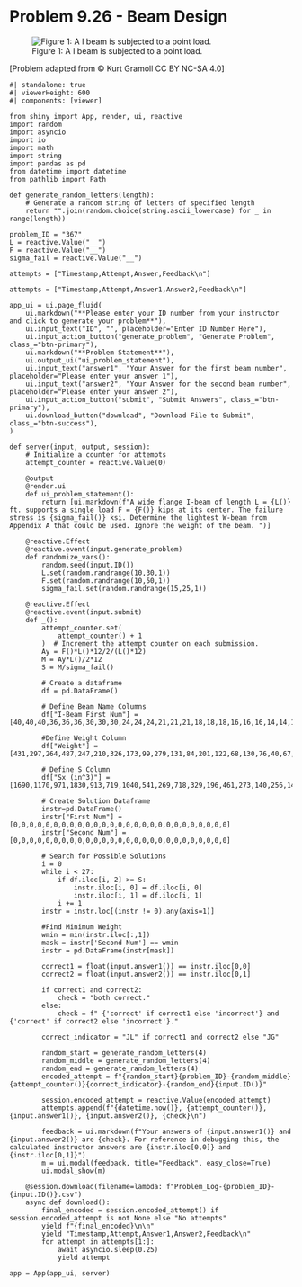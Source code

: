 # Problem 9.26 - Beam Design {.unnumbered}

![Figure 1: A I beam is subjected to a point load.](images/368.png){fig-alt="Picture with an I beam of length L subjected to a point load, F. The point load occurs at a distance of L/2 from the left end of the beam."}

\[Problem adapted from © Kurt Gramoll CC BY NC-SA 4.0\]

```shinylive-python
#| standalone: true
#| viewerHeight: 600
#| components: [viewer]

from shiny import App, render, ui, reactive
import random
import asyncio
import io
import math
import string
import pandas as pd
from datetime import datetime
from pathlib import Path

def generate_random_letters(length):
    # Generate a random string of letters of specified length
    return "".join(random.choice(string.ascii_lowercase) for _ in range(length))

problem_ID = "367"
L = reactive.Value("__")
F = reactive.Value("__")
sigma_fail = reactive.Value("__")

attempts = ["Timestamp,Attempt,Answer,Feedback\n"]

attempts = ["Timestamp,Attempt,Answer1,Answer2,Feedback\n"]

app_ui = ui.page_fluid(
    ui.markdown("**Please enter your ID number from your instructor and click to generate your problem**"),
    ui.input_text("ID", "", placeholder="Enter ID Number Here"),
    ui.input_action_button("generate_problem", "Generate Problem", class_="btn-primary"),
    ui.markdown("**Problem Statement**"),
    ui.output_ui("ui_problem_statement"),
    ui.input_text("answer1", "Your Answer for the first beam number", placeholder="Please enter your answer 1"),
    ui.input_text("answer2", "Your Answer for the second beam number", placeholder="Please enter your answer 2"),
    ui.input_action_button("submit", "Submit Answers", class_="btn-primary"),
    ui.download_button("download", "Download File to Submit", class_="btn-success"),
)

def server(input, output, session):
    # Initialize a counter for attempts
    attempt_counter = reactive.Value(0)

    @output
    @render.ui
    def ui_problem_statement():
        return [ui.markdown(f"A wide flange I-beam of length L = {L()} ft. supports a single load F = {F()} kips at its center. The failure stress is {sigma_fail()} ksi. Determine the lightest W-beam from Appendix A that could be used. Ignore the weight of the beam. ")]

    @reactive.Effect
    @reactive.event(input.generate_problem)
    def randomize_vars():
        random.seed(input.ID())
        L.set(random.randrange(10,30,1))
        F.set(random.randrange(10,50,1))
        sigma_fail.set(random.randrange(15,25,1))
        
    @reactive.Effect
    @reactive.event(input.submit)
    def _():
        attempt_counter.set(
            attempt_counter() + 1
        )  # Increment the attempt counter on each submission.
        Ay = F()*L()*12/2/(L()*12)
        M = Ay*L()/2*12
        S = M/sigma_fail()

        # Create a dataframe
        df = pd.DataFrame()

        # Define Beam Name Columns
        df["I-Beam First Num"] = [40,40,40,36,36,36,30,30,30,24,24,24,21,21,21,18,18,18,16,16,16,14,14,14,12,12,12]

        #Define Weight Column
        df["Weight"] = [431,297,264,487,247,210,326,173,99,279,131,84,201,122,68,130,76,40,67,40,31,90,53,34,106,53,26]
        
        # Define S Column
        df["Sx (in^3)"] = [1690,1170,971,1830,913,719,1040,541,269,718,329,196,461,273,140,256,146,68.4,117,64.7,47.2,143,77.8,48.6,145,70.6,33.4]

        # Create Solution Dataframe
        instr=pd.DataFrame()
        instr["First Num"] =[0,0,0,0,0,0,0,0,0,0,0,0,0,0,0,0,0,0,0,0,0,0,0,0,0,0,0]
        instr["Second Num"] = [0,0,0,0,0,0,0,0,0,0,0,0,0,0,0,0,0,0,0,0,0,0,0,0,0,0,0]
        
        # Search for Possible Solutions
        i = 0
        while i < 27:
            if df.iloc[i, 2] >= S:
                instr.iloc[i, 0] = df.iloc[i, 0]
                instr.iloc[i, 1] = df.iloc[i, 1]
            i += 1
        instr = instr.loc[(instr != 0).any(axis=1)]

        #Find Minimum Weight
        wmin = min(instr.iloc[:,1])
        mask = instr['Second Num'] == wmin
        instr = pd.DataFrame(instr[mask])

        correct1 = float(input.answer1()) == instr.iloc[0,0]
        correct2 = float(input.answer2()) == instr.iloc[0,1]
        
        if correct1 and correct2:
            check = "both correct."
        else:
            check = f" {'correct' if correct1 else 'incorrect'} and {'correct' if correct2 else 'incorrect'}."
        
        correct_indicator = "JL" if correct1 and correct2 else "JG"

        random_start = generate_random_letters(4)
        random_middle = generate_random_letters(4)
        random_end = generate_random_letters(4)
        encoded_attempt = f"{random_start}{problem_ID}-{random_middle}{attempt_counter()}{correct_indicator}-{random_end}{input.ID()}"

        session.encoded_attempt = reactive.Value(encoded_attempt)
        attempts.append(f"{datetime.now()}, {attempt_counter()}, {input.answer1()}, {input.answer2()}, {check}\n")

        feedback = ui.markdown(f"Your answers of {input.answer1()} and {input.answer2()} are {check}. For reference in debugging this, the calculated instructor answers are {instr.iloc[0,0]} and {instr.iloc[0,1]}")
        m = ui.modal(feedback, title="Feedback", easy_close=True)
        ui.modal_show(m)

    @session.download(filename=lambda: f"Problem_Log-{problem_ID}-{input.ID()}.csv")
    async def download():
        final_encoded = session.encoded_attempt() if session.encoded_attempt is not None else "No attempts"
        yield f"{final_encoded}\n\n"
        yield "Timestamp,Attempt,Answer1,Answer2,Feedback\n"
        for attempt in attempts[1:]:
            await asyncio.sleep(0.25)
            yield attempt

app = App(app_ui, server)
```
